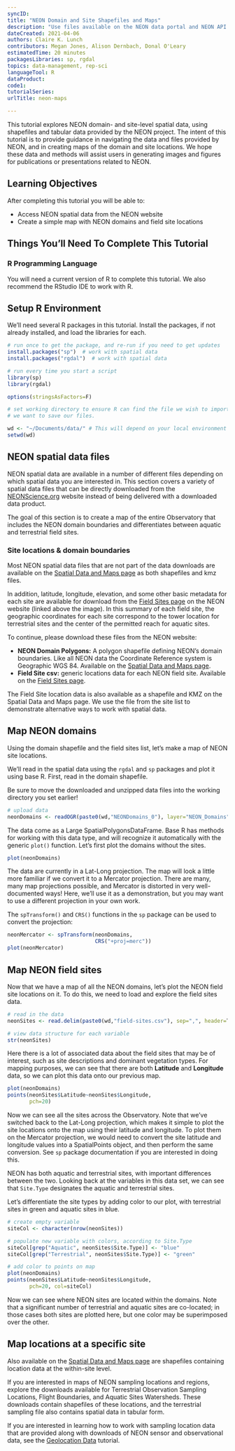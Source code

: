 ```yaml
---
syncID: 
title: "NEON Domain and Site Shapefiles and Maps"
description: "Use files available on the NEON data portal and NEON API to create maps of NEON domains and sites."
dateCreated: 2021-04-06
authors: Claire K. Lunch
contributors: Megan Jones, Alison Dernbach, Donal O'Leary
estimatedTime: 20 minutes
packagesLibraries: sp, rgdal
topics: data-management, rep-sci
languageTool: R
dataProduct: 
code1: 
tutorialSeries:
urlTitle: neon-maps

---
```


This tutorial explores NEON domain- and site-level spatial data, using 
shapefiles and tabular data provided by the NEON project. The intent of 
this tutorial is to provide guidance in navigating the data and files 
provided by NEON, and in creating maps of the domain and site locations. 
We hope these data and methods will assist users in generating images and 
figures for publications or presentations related to NEON.

<div id="ds-objectives" markdown="1">

## Learning Objectives 
After completing this tutorial you will be able to: 

* Access NEON spatial data from the NEON website
* Create a simple map with NEON domains and field site locations

## Things You’ll Need To Complete This Tutorial

### R Programming Language
You will need a current version of R to complete this tutorial. We also recommend 
the RStudio IDE to work with R. 

</div>


## Setup R Environment

We'll need several R packages in this tutorial. Install the packages, if not 
already installed, and load the libraries for each. 

```r

# run once to get the package, and re-run if you need to get updates
install.packages("sp")  # work with spatial data
install.packages("rgdal")  # work with spatial data

```


```r

# run every time you start a script
library(sp)
library(rgdal)

options(stringsAsFactors=F)

# set working directory to ensure R can find the file we wish to import and where
# we want to save our files. 

wd <- "~/Documents/data/" # This will depend on your local environment
setwd(wd)

```

## NEON spatial data files

NEON spatial data are available in a number of different files depending on which 
spatial data you are interested in. This section covers a variety of spatial 
data files that can be directly downloaded from the 
<a href="https://www.neonscience.org" target="_blank">NEONScience.org</a> website 
instead of being delivered with a downloaded data product.

The goal of this section is to create a map of the entire Observatory that includes 
the NEON domain boundaries and differentiates between aquatic and terrestrial field 
sites. 

### Site locations & domain boundaries

Most NEON spatial data files that are not part of the data downloads 
are available on the 
<a href="https://www.neonscience.org/data/spatial-data-maps" target="_blank">Spatial Data and Maps page</a> 
as both shapefiles and kmz files. 

In addition, latitude, longitude, elevation, and some other basic metadata for each site 
are available for download from the 
<a href="https://www.neonscience.org/field-sites/explore-field-sites" target="_blank">Field Sites page</a> 
on the NEON website (linked above the image). In this summary of each field site, 
the geographic coordinates for each site correspond to the tower 
location for terrestrial sites and the center of the permitted reach 
for aquatic sites.

To continue, please download these files from the NEON website: 

* **NEON Domain Polygons:** A polygon shapefile defining NEON's domain 
boundaries. Like all NEON data the Coordinate Reference system is Geographic 
WGS 84. Available on the <a href="https://www.neonscience.org/data/spatial-data-maps" target="_blank">Spatial Data and Maps page</a>.
* **Field Site csv:** generic locations data for each NEON field site. Available on the <a href="https://www.neonscience.org/field-sites/explore-field-sites" target="_blank">Field Sites page</a>. 

The Field Site location data is also available as a shapefile and KMZ on the 
Spatial Data and Maps page. We use the file from the site list to demonstrate 
alternative ways to work with spatial data. 

## Map NEON domains 

Using the domain shapefile and the field sites list, let's make a map of NEON 
site locations.

We'll read in the spatial data using the `rgdal` and `sp` packages and plot it 
using base R. First, read in the domain shapefile. 

Be sure to move the downloaded and unzipped data files into the working directory 
you set earlier!

```r

# upload data
neonDomains <- readOGR(paste0(wd,"NEONDomains_0"), layer="NEON_Domains")

```

The data come as a Large SpatialPolygonsDataFrame. Base R has methods 
for working with this data type, and will recognize it automatically 
with the generic `plot()` function. Let's first plot the domains without 
the sites.

```r

plot(neonDomains)

```

The data are currently in a Lat-Long projection. The map will look a little 
more familiar if we convert it to a Mercator projection. There are many, 
many map projections possible, and Mercator is distorted in very 
well-documented ways! Here, we'll use it as a demonstration, but you may 
want to use a different projection in your own work.

The `spTransform()` and `CRS()` functions in the `sp` package can be used 
to convert the projection:

```r

neonMercator <- spTransform(neonDomains,
                            CRS("+proj=merc"))
plot(neonMercator)

```

## Map NEON field sites

Now that we have a map of all the NEON domains, let's plot the NEON field site 
locations on it. To do this, we need to load and explore the field sites data. 

```r

# read in the data
neonSites <- read.delim(paste0(wd,"field-sites.csv"), sep=",", header=T)

# view data structure for each variable
str(neonSites)

```

Here there is a lot of associated data about the field sites that may be of 
interest, such as site descriptions and dominant vegetation types. For mapping 
purposes, we can see that there are both **Latitude** and **Longitude**
data, so we can plot this data onto our previous map. 

```r

plot(neonDomains)
points(neonSites$Latitude~neonSites$Longitude,
       pch=20)

```

Now we can see all the sites across the Observatory. Note that we've switched 
back to the Lat-Long projection, which makes it simple to plot the site 
locations onto the map using their latitude and longitude. To plot them on 
the Mercator projection, we would need to convert the site latitude and 
longitude values into a SpatialPoints object, and then perform the same 
conversion. See `sp` package documentation if you are interested in doing 
this.

NEON has both aquatic and terrestrial sites, with important differences 
between the two. Looking back at the variables in this data set, we can 
see that `Site.Type` designates the aquatic and terrestrial sites. 

Let's differentiate the site types by adding color to our plot, with 
terrestrial sites in green and aquatic sites in blue.

```r

# create empty variable
siteCol <- character(nrow(neonSites))

# populate new variable with colors, according to Site.Type
siteCol[grep("Aquatic", neonSites$Site.Type)] <- "blue"
siteCol[grep("Terrestrial", neonSites$Site.Type)] <- "green"

# add color to points on map
plot(neonDomains)
points(neonSites$Latitude~neonSites$Longitude,
       pch=20, col=siteCol)

```

Now we can see where NEON sites are located within the domains. Note that 
a significant number of terrestrial and aquatic sites are co-located; in 
those cases both sites are plotted here, but one color may be 
superimposed over the other.

## Map locations at a specific site

Also available on the
<a href="https://www.neonscience.org/data-samples/data/spatial-data-maps" target="_blank"> Spatial Data and Maps page</a> are shapefiles containing location data at the 
within-site level.

If you are interested in maps of NEON sampling locations and regions, 
explore the downloads available for Terrestrial Observation Sampling 
Locations, Flight Boundaries, and Aquatic Sites Watersheds. These 
downloads contain shapefiles of these locations, and the terrestrial 
sampling file also contains spatial data in tabular form.

If you are interested in learning how to work with sampling location 
data that are provided along with downloads of NEON sensor and 
observational data, see the <a href="https://www.neonscience.org/resources/learning-hub/tutorials/neon-spatial-data-basics" target="_blank">Geolocation Data</a> tutorial.

